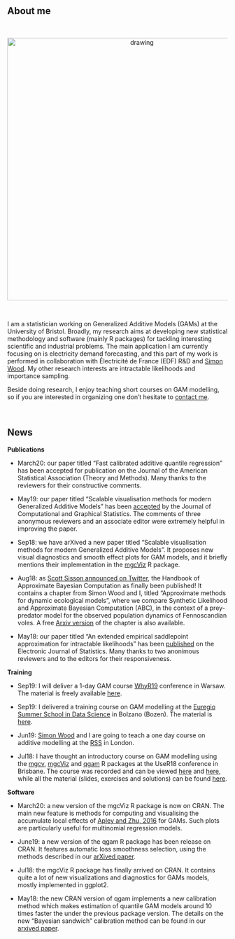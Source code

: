 
<br>

## About me

<br>

<center>
<img src="me_serious.jpg" alt="drawing" style="width:600px;"/> 
</center>

<br>

I am a statistician working on Generalized Additive Models (GAMs) at the University of Bristol. Broadly, my research aims at developing new statistical methodology and software (mainly R packages) for tackling interesting scientific and industrial problems. The main application I am currently focusing on is electricity demand forecasting, and this part of my work is performed in collaboration with Électricité de France (EDF) R&D and [Simon Wood](https://people.maths.bris.ac.uk/~sw15190/). My other research interests are intractable likelihoods and importance sampling. 

Beside doing research, I enjoy teaching short courses on GAM modelling, so if you are interested in organizing one don't hesitate to [contact me](mailto:matteo.fasiolo@gmail.com).

<br>


## News

**Publications**

  - March20: our paper titled "Fast calibrated additive quantile regression" has been accepted for publication on the Journal of the American Statistical Association (Theory and Methods). Many thanks to the reviewers for their constructive comments.

  - May19: our paper titled "Scalable visualisation methods for modern Generalized Additive Models" has been [accepted](https://www.tandfonline.com/doi/full/10.1080/10618600.2019.1629942) by the Journal of Computational and Graphical Statistics. The comments of three anonymous reviewers and an associate editor were extremely helpful in improving the paper.

  - Sep18: we have arXived a new paper titled "Scalable visualisation methods for modern Generalized Additive Models". It proposes new visual diagnostics and smooth effect plots for GAM models, and it briefly mentions their implementation in the [mgcViz](https://mfasiolo.github.io/mgcViz/index.html) R package.

  - Aug18: as [Scott Sisson announced on Twitter](https://twitter.com/ABC_Research/status/1032218764719214592), the Handbook of Approximate Bayesian Computation as finally been published! It contains a chapter from Simon Wood and I, titled "Approximate methods for dynamic ecological models", where we compare Synthetic Likelihood and Approximate Bayesian Computation (ABC), in the context of a prey-predator model for the observed population dynamics of Fennoscandian voles. A free [Arxiv version](https://arxiv.org/abs/1511.02644) of the chapter is also available.
  
  - May18: our paper titled "An extended empirical saddlepoint approximation for intractable likelihoods" has been [published](https://projecteuclid.org/euclid.ejs/1527300140) on the Electronic Journal of Statistics. Many thanks to two anonimous reviewers and to the editors for their responsiveness.   

**Training**  

  - Sep19: I will deliver a 1-day GAM course [WhyR19](http://whyr.pl/2019/) conference in Warsaw. The material is freely available [here](https://github.com/mfasiolo/workshop_WARSAW19).  

  - Sep19: I delivered a training course on GAM modelling at the [Euregio Summer School in Data Science](https://dsrschools19.events.unibz.it/program/) in Bolzano (Bozen). The material is [here](https://github.com/mfasiolo/workshop_BOZEN19).  

  - Jun19: [Simon Wood](https://people.maths.bris.ac.uk/~sw15190/) and I are going to teach a one day course on additive modelling at the [RSS](https://www.rss.org.uk/RSS/Training/Public_courses/RSS/pro_dev/RSS_training_courses_sub/public_training.aspx?hkey=80752d6b-205c-4865-8068-ab827079ced2) in London.  

  - Jul18: I have thought an introductory course on GAM modelling using the [mgcv](https://cran.r-project.org/web/packages/mgcv/index.html), [mgcViz](https://mfasiolo.github.io/mgcViz/index.html) and [qgam](http://mfasiolo.github.io/qgam/) R packages at the UseR18 conference in Brisbane. The course was recorded and can be viewed [here](https://www.youtube.com/watch?v=a6sTwkQGt3E&t=50s) and [here](https://www.youtube.com/watch?v=44UUBuF9RFM), while all the material (slides, exercises and solutions) can be found [here](https://github.com/mfasiolo/workshop_UseR18).  

**Software**

  - March20: a new version of the mgcViz R package is now on CRAN. The main new feature is methods for
    computing and visualising the accumulate local effects of [Apley and Zhu, 2016](https://arxiv.org/abs/1612.08468) for GAMs. Such plots are particularly useful for multinomial regression models. 

  - June19: a new version of the qgam R package has been release on CRAN. It features automatic loss smoothness selection, using the methods described in our [arXived paper](https://arxiv.org/abs/1707.03307).

  - Jul18: the mgcViz R package has finally arrived on CRAN. It contains quite a lot of new visualizations and diagnostics for GAMs models, mostly implemented in ggplot2. 
  
  - May18: the new CRAN version of qgam implements a new calibration method which makes estimation of quantile GAM models around 10 times faster the under the previous package version. The details on the new "Bayesian sandwich" calibration method can be found in our [arxived paper](https://arxiv.org/abs/1707.03307).
